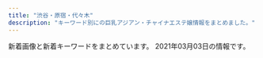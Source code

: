 ```yaml
---
title: "渋谷・原宿・代々木"
description: "キーワード別にの巨乳アジアン・チャイナエステ嬢情報をまとめました。"
---
```


新着画像と新着キーワードをまとめています。
2021年03月03日の情報です。

<DmmAffiliateIns />
<KeywordTable
  shops={
    [
    {
        "name": "\u6953",
        "keywords": {},
        "img_links": [
            "http://www.kaede-es.club/css/2.jpeg",
            "http://www.kaede-es.club/images/staff/neinei2.jpg",
            "http://www.kaede-es.club/images/index-tiba_04.jpg",
            "http://www.kaede-es.club/images/shop/DSC_0086-300x199.jpg",
            "http://www.kaede-es.club/psd/off32.jpg",
            "http://www.kaede-es.club/images/staff/2/7.jpg",
            "http://www.kaede-es.club/psd/off2-1.jpg",
            "http://www.kaede-es.club/images/index-tiba_09.jpg",
            "http://www.kaede-es.club/images/nav/nav-staff.jpg",
            "http://www.kaede-es.club/images/staff/4/sati.jpg",
            "http://www.kaede-es.club/images/staff/2/miki.jpg",
            "http://www.kaede-es.club/images/nav/nav-sys.jpg",
            "http://www.kaede-es.club/images/shop/DSC_0998-199x300.jpg",
            "http://www.kaede-es.club/images/staff/6.jpg",
            "http://www.kaede-es.club/images/t-off-ico.jpg",
            "http://www.kaede-es.club/images/shop/DSC_0087-221x300.jpg",
            "http://www.kaede-es.club/images/staff/4/yuyu2.jpg",
            "http://www.kaede-es.club/images/index-tiba_10.jpg",
            "http://www.kaede-es.club/images/nav/nav-job.jpg",
            "http://www.kaede-es.club/images/staff/miki.jpg",
            "http://www.kaede-es.club/images/20200928173241.png",
            "http://www.kaede-es.club/images/index-tiba_02.jpg",
            "http://www.kaede-es.club/images/staff/2/nana.jpg",
            "http://www.kaede-es.club/images/staff/2/momo.jpg",
            "http://www.kaede-es.club/images/index-tiba_13.jpg"
        ],
        "station": "JR\u4ee3\u3005\u6728\u99c5",
        "url": "http://www.kaede-es.club/"
    },
    {
        "img_links": [
            "http://www.ogon.work/img/bana03.jpg",
            "http://www.ogon.work/staff/yuki1.jpg",
            "http://www.ogon.work/img/s/s_qa.png",
            "http://www.ogon.work/img/icon/new.jpg",
            "http://www.ogon.work/staff/hana1.jpg",
            "http://www.ogon.work/staff/sara1.jpg",
            "http://www.ogon.work/staff/tina1.jpg",
            "http://www.ogon.work/staff/yuki2.jpg",
            "http://www.ogon.work/img/interior.jpg",
            "http://www.ogon.work/staff/ayumi1.jpg",
            "http://www.ogon.work/img/bana02.jpg",
            "http://www.ogon.work/staff/ayumi3.jpg",
            "http://www.ogon.work/img/contentsbottom.png",
            "http://www.ogon.work/staff/ayumi2.jpg",
            "http://www.ogon.work/staff/momo1.jpg"
        ],
        "keywords": {
            "84": 30,
            "C": 55,
            "87": 14,
            "D": 21,
            "E": 7,
            "86": 14,
            "83": 14,
            "85": 13
        },
        "name": "\u9ec4\u91d1\u6d77\u5cb8",
        "station": "JR\u6e0b\u8c37\u99c5\u30cf\u30c1\u516c\u53e3",
        "url": "http://www.ogon.work/"
    },
    {
        "station": "JR\u6e0b\u8c37\u99c5",
        "keywords": {},
        "img_links": [
            "http://www.aixin.co.jp/images/top/top.jpg",
            "http://www.aixin.co.jp/images/staff/mika2/1.png",
            "http://www.aixin.co.jp/images/staff/koko/koko.png",
            "http://www.aixin.co.jp/images/price/long.jpg",
            "http://www.aixin.co.jp/images/top_pic/top2.jpg",
            "http://www.aixin.co.jp/images/map/google.png",
            "http://www.aixin.co.jp/images/staff/mika2/2.png",
            "http://www.aixin.co.jp/images/staff/yuzu/yuzu.jpg",
            "http://www.aixin.co.jp/images/staff/miya/1.jpg",
            "http://www.aixin.co.jp/images/staff/eri/eri.png",
            "http://www.aixin.co.jp/images/price/tokusen.jpg",
            "http://www.aixin.co.jp/images/staff/miya/miya.jpg",
            "http://www.aixin.co.jp/images/staff/ran/ran.png",
            "http://www.aixin.co.jp/images/staff/ruru2/2.jpg",
            "http://www.aixin.co.jp/images/staff/yuzu/2.jpg",
            "http://www.aixin.co.jp/images/staff/akane/akane.png",
            "http://www.aixin.co.jp/images/staff/ruru2/ruru2.jpg",
            "http://www.aixin.co.jp/images/price/hirou.jpg",
            "http://www.aixin.co.jp/images/costume/4.png",
            "http://www.aixin.co.jp/images/staff/mirai/mirai.png",
            "http://www.aixin.co.jp/images/staff/mika2/mika2.png",
            "http://www.aixin.co.jp/images/staff/chiemi/1.jpg",
            "http://www.aixin.co.jp/images/costume/7.png",
            "http://www.aixin.co.jp/images/costume/3.png",
            "http://www.aixin.co.jp/images/costume/2.png",
            "http://www.aixin.co.jp/images/staff/ruri2/ruri2.png",
            "http://www.aixin.co.jp/images/staff/chiemi/chiemi.jpg",
            "http://www.aixin.co.jp/images/staff/miharu/miharu.png",
            "http://www.aixin.co.jp/images/staff/miki/2.jpg",
            "http://www.aixin.co.jp/images/costume/1.png",
            "http://www.aixin.co.jp/images/staff/aki/aki.png",
            "http://www.aixin.co.jp/images/staff/mimi2/mimi2.png",
            "http://www.aixin.co.jp/images/staff/ayaka/ayaka.jpg",
            "http://www.aixin.co.jp/images/wanted/wanted.png",
            "http://www.aixin.co.jp/images/staff/haruka2/haruka2.png",
            "http://www.aixin.co.jp/images/staff/miki/miki.jpg",
            "http://www.aixin.co.jp/images/price/aroma.jpg",
            "http://www.aixin.co.jp/images/staff/yui2/yui2.png",
            "http://www.aixin.co.jp/images/staff/rara/rara.png",
            "http://www.aixin.co.jp/images/staff/ayaka/1.jpg",
            "http://www.aixin.co.jp/images/costume/6.png"
        ],
        "name": "\u30a2\u30a4\u30b7\u30f3",
        "url": "http://www.aixin.co.jp/"
    },
    {
        "name": "Honey",
        "keywords": {
            "87": 1,
            "C": 3,
            "D": 3,
            "86": 2,
            "85": 3
        },
        "station": "JR\u6e0b\u8c37\u99c5\u30cf\u30c1\u516c\u53e3",
        "url": "http://www.sarara-es.xyz",
        "img_links": [
            "http://www.sarara-es.xyz/images/news.png",
            "http://www.sarara-es.xyz/images/face.png",
            "http://www.sarara-es.xyz/images/end.png",
            "http://www.sarara-es.xyz/files/003.jpg",
            "http://www.sarara-es.xyz/files/002.jpg",
            "http://www.sarara-es.xyz/images/s_link.png",
            "http://www.sarara-es.xyz/images/shop/shop02.jpg",
            "http://www.sarara-es.xyz/images/shop/shop04.jpg",
            "http://www.sarara-es.xyz/images/top.png",
            "http://www.sarara-es.xyz/images/r5.jpg",
            "http://www.sarara-es.xyz/images/shop/shop01.jpg",
            "http://www.sarara-es.xyz/images/shop/shop03.jpg",
            "http://www.sarara-es.xyz/files/004.jpg",
            "http://www.sarara-es.xyz/images/pick.png",
            "http://www.sarara-es.xyz/files/006.jpg",
            "http://www.sarara-es.xyz/files/001.jpg",
            "http://www.sarara-es.xyz/images/r2.jpg",
            "http://www.sarara-es.xyz/images/r1.jpg",
            "http://www.sarara-es.xyz/files/005.jpg",
            "http://www.sarara-es.xyz/images/r4.jpg",
            "http://www.sarara-es.xyz/images/s_staff.png",
            "http://www.sarara-es.xyz/images/bj2.jpg"
        ]
    },
    {
        "keywords": {
            "C": 2,
            "E": 4,
            "87": 6,
            "88": 2,
            "86": 6,
            "D": 8
        },
        "name": "Angel",
        "url": "http://angel.est.cm/",
        "img_links": [
            "http://angel.est.cm/photos/sites/23/2016/08/staff2.jpg",
            "http://angel.est.cm/img/r1.jpg",
            "http://angel.est.cm/photos/sites/23/2019/05/2019051010094757.jpg",
            "http://angel.est.cm/img/r4.jpg",
            "http://angel.est.cm/photos/sites/23/2019/05/2019051010094748.jpg",
            "http://angel.est.cm/img/footer.png",
            "http://angel.est.cm/photos/sites/23/2018/10/2018100318475591.jpg",
            "http://angel.est.cm/img/r2.jpg",
            "http://angel.est.cm/img/top.png",
            "http://angel.est.cm/photos/sites/23/2019/11/2019110102361631.jpg",
            "http://angel.est.cm/photos/sites/23/2019/05/2019051010094759.jpg",
            "http://angel.est.cm/img/r3.jpg",
            "http://angel.est.cm/photos/sites/23/2019/05/2019051010094797.jpg"
        ],
        "station": "JR\u6e0b\u8c37\u99c5\u5bae\u76ca\u5742\u53e3"
    },
    {
        "name": "\u30b9\u30ef\u30f3",
        "keywords": {},
        "img_links": [
            "http://www.e-god.work/images/sys1.jpg",
            "http://www.e-god.work/images/int2.jpg",
            "http://www.e-god.work/images/news.jpg",
            "http://www.e-god.work/images/staff_t.jpg",
            "http://www.e-god.work/images/sys2.jpg",
            "http://www.e-god.work/img/koko2.jpg",
            "http://www.e-god.work/images/interior_t.jpg",
            "http://www.e-god.work/images/line.png",
            "http://www.e-god.work/img/yuki1.jpg",
            "http://www.e-god.work/images/head.jpg",
            "http://www.e-god.work/images/int1.jpg",
            "http://www.e-god.work/images/2.jpg",
            "http://www.e-god.work/images/ais.jpg",
            "http://www.e-god.work/images/tel.jpg",
            "http://www.e-god.work/images/1.jpg",
            "http://www.e-god.work/img/eri1.jpg",
            "http://www.e-god.work/img/koko1.jpg",
            "http://www.e-god.work/img/zb.jpg",
            "http://www.e-god.work/images/mobile.jpg",
            "http://www.e-god.work/images/4.jpg",
            "http://www.e-god.work/images/info.jpg"
        ],
        "url": "http://www.e-god.work/",
        "station": "JR\u6e0b\u8c37\u99c5\u30cf\u30c1\u516c\u53e3"
    },
    {
        "station": "JR\u6e0b\u8c37\u99c5\u897f\u53e3",
        "url": "http://awaawa-fairy.work/",
        "keywords": {
            "85": 4,
            "C": 17,
            "E": 2,
            "F": 1,
            "D": 4,
            "87": 5,
            "86": 3,
            "88": 5
        },
        "img_links": [
            "http://awaawa-fairy.work/sp/img/p-15.png",
            "http://awaawa-fairy.work/img/st4.png",
            "http://awaawa-fairy.work/img/sta26.png",
            "http://awaawa-fairy.work/img/st017.png",
            "http://awaawa-fairy.work/sp/img/t-a.jpg",
            "http://awaawa-fairy.work/img/st22.png",
            "http://awaawa-fairy.work/sp/img/pic.jpg",
            "http://awaawa-fairy.work/img/sta18.png",
            "http://awaawa-fairy.work/sp/img/sta15.png",
            "http://awaawa-fairy.work/img/st18.png",
            "http://awaawa-fairy.work/img/st28.png",
            "http://awaawa-fairy.work/sp/img/sta27.png",
            "http://awaawa-fairy.work/sp/img/info.jpg",
            "http://awaawa-fairy.work/img/nos.png",
            "http://awaawa-fairy.work/sp/img/p-29.png",
            "http://awaawa-fairy.work/sp/img/t-s.jpg",
            "http://awaawa-fairy.work/img/st15.png",
            "http://awaawa-fairy.work/img/sta17.png",
            "http://awaawa-fairy.work/img/st018.png",
            "http://awaawa-fairy.work/img/bottom.png",
            "http://awaawa-fairy.work/sp/img/add.jpg",
            "http://awaawa-fairy.work/img/sta22.png",
            "http://awaawa-fairy.work/img/sta27.png",
            "http://awaawa-fairy.work/sp/img/t-o.jpg",
            "http://awaawa-fairy.work/sp/img/sys.jpg",
            "http://awaawa-fairy.work/sp/img/line.jpg",
            "http://awaawa-fairy.work/sp/img/t-r.jpg",
            "http://awaawa-fairy.work/img/sta29.png",
            "http://awaawa-fairy.work/sp/img/sta26.png",
            "http://awaawa-fairy.work/img/sta15.png",
            "http://awaawa-fairy.work/sp/img/tit.jpg",
            "http://awaawa-fairy.work/sp/img/sta18.png",
            "http://awaawa-fairy.work/sp/img/tel.jpg",
            "http://awaawa-fairy.work/sp/img/pc.jpg",
            "http://awaawa-fairy.work/sp/img/sta28.png",
            "http://awaawa-fairy.work/sp/img/sta22.png",
            "http://awaawa-fairy.work/img/st26.png",
            "http://awaawa-fairy.work/img/st27.png",
            "http://awaawa-fairy.work/img/sta28.png",
            "http://awaawa-fairy.work/img/head.png",
            "http://awaawa-fairy.work/sp/img/t-t.jpg",
            "http://awaawa-fairy.work/sp/img/p-26.png",
            "http://awaawa-fairy.work/sp/img/mv.jpg",
            "http://awaawa-fairy.work/img/st17.png",
            "http://awaawa-fairy.work/sp/img/time.jpg",
            "http://awaawa-fairy.work/sp/img/sta29.png",
            "http://awaawa-fairy.work/img/st29.png",
            "http://awaawa-fairy.work/img/mo.png",
            "http://awaawa-fairy.work/sp/img/botton.jpg",
            "http://awaawa-fairy.work/sp/img/sta17.png",
            "http://awaawa-fairy.work/sp/img/p-27.png"
        ],
        "name": "\u6ce1\u6ce1\u30d5\u30a7\u30a2\u30ea\u30fc"
    },
    {
        "name": "\u68ee\u306e\u9999",
        "img_links": [
            "http://menlog.net/link/menlog8831.jpg",
            "http://kokoronosato.tyo.cm/link/88x31b.jpg",
            "http://kokoronosato.tyo.cm/images/themes/pink/mobile.jpg",
            "http://kokoronosato.tyo.cm/images/room1.jpg",
            "http://kokoronosato.tyo.cm/images/themes/pink/r3.jpg",
            "http://kokoronosato.tyo.cm/images/themes/pink/no1.png",
            "http://kokoronosato.tyo.cm/images/themes/pink/s_pickup.png",
            "http://kokoronosato.tyo.cm/images/themes/pink/line.png",
            "http://kokoronosato.tyo.cm/link/esthelove88-31.jpg",
            "http://kokoronosato.tyo.cm/images/themes/pink/s_staff.png",
            "http://kokoronosato.tyo.cm/photos/sites/15/2019/07/2019072809470568.jpg",
            "http://kokoronosato.tyo.cm/link/e0016.jpg",
            "http://kokoronosato.tyo.cm/photos/sites/15/2020/08/2020082205444313.jpg",
            "http://kokoronosato.tyo.cm/photos/sites/15/2019/07/2019072809445954.jpg",
            "http://kokoronosato.tyo.cm/images/themes/pink/s_newface.png",
            "http://kokoronosato.tyo.cm/link/walker88.jpg",
            "http://kokoronosato.tyo.cm/images/room2.jpg",
            "http://kokoronosato.tyo.cm/photos/sites/15/2020/08/2020082205443766.jpg",
            "http://kokoronosato.tyo.cm/images/room4.jpg",
            "http://kokoronosato.tyo.cm/photos/sites/15/2020/08/2020082203150030.jpg",
            "http://kokoronosato.tyo.cm/link/8831.jpg",
            "http://kokoronosato.tyo.cm/link/massage-de_88_31.jpg",
            "http://kokoronosato.tyo.cm/photos/sites/15/2020/08/2020082203135850.jpg",
            "http://kokoronosato.tyo.cm/photos/sites/15/2019/07/2019072809450776.jpg",
            "http://kokoronosato.tyo.cm/photos/sites/15/2019/07/2019072809465934.jpg",
            "http://kokoronosato.tyo.cm/photos/sites/15/2020/08/2020082205444661.jpg",
            "http://kokoronosato.tyo.cm/images/room3.jpg",
            "http://kokoronosato.tyo.cm/images/themes/pink/s_link.png",
            "http://kokoronosato.tyo.cm/images/themes/pink/no2.png",
            "http://kokoronosato.tyo.cm/images/themes/pink/s_ranking.png",
            "http://kokoronosato.tyo.cm/images/themes/pink/s_news.png"
        ],
        "station": "JR\u6e0b\u8c37\u99c5\u6771\u53e3",
        "url": "http://kokoronosato.tyo.cm/",
        "keywords": {
            "C": 19,
            "83": 4,
            "85": 4,
            "86": 12,
            "87": 8,
            "D": 24
        }
    }
]
}
/>
<DmmAffiliateScript />
